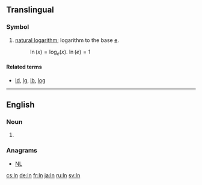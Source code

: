 {{also|l.n.}}
==Translingual==

===Symbol===
{{head|mul|symbol}}

# {{context|mathematics|lang=mul}} [[natural logarithm]]; logarithm to the base [[e#Translingual|e]].
#: <math>\ln(x) = \log_{e}(x)</math>. <math> \ln(e) = 1 </math>

====Related terms====
* [[ld]], [[lg]], [[lb]], [[log]]

----

==English==

===Noun===
{{en-noun|?}}

# {{abbreviation of|lane|lang=en}}

===Anagrams===
* [[NL#English|NL]]

[[cs:ln]]
[[de:ln]]
[[fr:ln]]
[[ja:ln]]
[[ru:ln]]
[[sv:ln]]